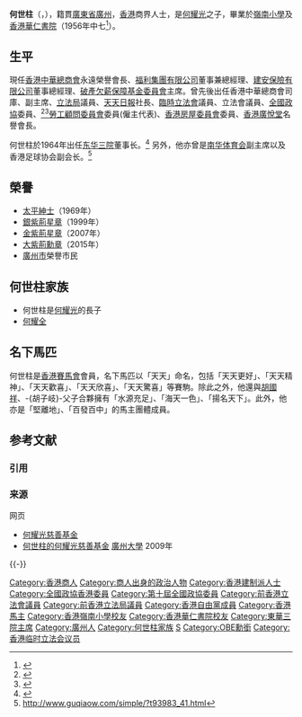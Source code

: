 {{Infobox_officeholder
| honorific-prefix = [[尊敬的#香港|The Honourable]]
| name = 何世柱<br>Ho Sai-chu
|honorific-suffix =[[大紫荊勳章|GBM]] [[金紫荊星章|GBS]] [[大英帝國勳章|OBE]] [[太平紳士|JP]]
| image= 
|office1      =[[香港立法會|香港立法會]][[香港立法會議員列表|議員]]
| term_start1 = 1998年7月1日
| term_end1 = 2000年6月30日
| constituency1 = [[選舉委員會功能界別|選舉委員會]]
| office2 = [[臨時立法會|臨時立法會議員]]
| term_start2 = 1996年12月21日
| term_end2 = 1998年6月30日
| office3 = [[立法局|香港立法局議員]]
| term_start3 = 1985年10月30日
| term_end3 = 1991年8月22日
| constituency3 = [[商界（第二）功能界別|商界（第二）]]
| successor4 = [[黃宜弘|黃宜弘]]
| birth_date={{birth date and age|1937|6|6}}
| birth_place={{ROC-1928}}[[廣東省_(中華民國)|廣東省]][[廣州市|廣州市]]
| death_date=
| death_place=
| spouse = 高紫霞
| children = 2
| party=
| educate=
* 香港華仁書院
* 香港工業專門學校
}}
'''何世柱'''{{大紫荊}}{{GBSHK}}{{OBE}}{{JP}}（{{lang-en|Ho Sai-chu}}，{{bd|1937年|6月6日|||H何}}），籍貫[[廣東省|廣東省]][[廣州市|廣州]]，[[香港|香港]]商界人士，是[[何耀光|何耀光]]之子，畢業於[[嶺南小學|嶺南小學]]及[[香港華仁書院|香港華仁書院]]（1956年中七<ref>{{cite news |title=香港華仁書院 昨舉行畢業禮 |url=https://mmis.hkpl.gov.hk/coverpage/-/coverpage/view?_coverpage_WAR_mmisportalportlet_hsf=%E7%95%A2%E6%A5%AD%E7%A6%AE&_coverpage_WAR_mmisportalportlet_actual_q=%28%20verbatim_dc.collection%3A%28%22Old%5C%20HK%5C%20Newspapers%22%29%20%29%20AND+%28%20%28%20allTermsMandatory%3A%28true%29%20OR+all_dc.title%3A%28%E7%95%A2%E6%A5%AD%E7%A6%AE%29%20OR+all_dc.creator%3A%28%E7%95%A2%E6%A5%AD%E7%A6%AE%29%20OR+all_dc.contributor%3A%28%E7%95%A2%E6%A5%AD%E7%A6%AE%29%20OR+all_dc.subject%3A%28%E7%95%A2%E6%A5%AD%E7%A6%AE%29%20OR+fulltext%3A%28%E7%95%A2%E6%A5%AD%E7%A6%AE%29%20OR+all_dc.description%3A%28%E7%95%A2%E6%A5%AD%E7%A6%AE%29%20%29%20%29&_coverpage_WAR_mmisportalportlet_sort_field=dc.publicationdate_bsort&p_r_p_-1078056564_c=QF757YsWv59a9PNz3lScYr8SFjewkjgV&_coverpage_WAR_mmisportalportlet_o=626&_coverpage_WAR_mmisportalportlet_sort_order=desc&_coverpage_WAR_mmisportalportlet_filter=dc.publicationdate_dt%3A%5B1950-01-01T00%3A00%3A00Z+TO+1959-12-31T15%3A59%3A59Z%5D |page=7 |language= |publisher=香港工商日報  | date=1956-10-31 |accessdate=2022-05-02 |quote= }}</ref>）。

==生平==
現任[[香港中華總商會|香港中華總商會]]永遠榮譽會長、[[福利集團有限公司|福利集團有限公司]]董事兼總經理、[[建安保險有限公司|建安保險有限公司]]董事總經理、[[破產欠薪保障基金委員會|破產欠薪保障基金委員會]]主席。曾先後出任香港中華總商會司庫、副主席、[[香港立法局|立法局]]議員、[[天天日報|天天日報]]社長、[[臨時立法會|臨時立法會]]議員、立法會議員、[[中國人民政治協商會議全國委員會|全國政協]]委員、<ref>{{Cite web |url=http://cn.chinagate.cn/indepths/2009-02/18/content_17299107.htm |title=存档副本 |accessdate=2010-05-05 |archive-date=2015-04-02 |archive-url=https://web.archive.org/web/20150402141726/http://cn.chinagate.cn/indepths/2009-02/18/content_17299107.htm |dead-url=yes }}</ref><ref>{{Cite web |url=http://cn.chinagate.cn/indepths/2009-02/18/content_17299113_2.htm |title=存档副本 |accessdate=2010-05-05 |archive-date=2012-11-16 |archive-url=https://web.archive.org/web/20121116103628/http://cn.chinagate.cn/indepths/2009-02/18/content_17299113_2.htm |dead-url=yes }}</ref>[[勞工顧問委員會|勞工顧問委員會]]委員(僱主代表)、[[香港房屋委員會|香港房屋委員會]]委員、[[香港廣悅堂|香港廣悅堂]]名譽會長。

何世柱於1964年出任[[东华三院|东华三院]]董事长。<ref>{{Cite web |url=http://www.tungwah.org.hk/about/corporate-governance/board-of-directors/past/ |title=存档副本 |accessdate=2017-05-11 |archive-date=2017-05-12 |archive-url=https://web.archive.org/web/20170512053959/http://www.tungwah.org.hk/about/corporate-governance/board-of-directors/past/ |dead-url=no }}</ref> 另外，他亦曾是[[南华体育会|南华体育会]]副主席以及香港足球协会副会长。<ref>http://www.guqiaow.com/simple/?t93983_41.html{{Dead link|date=2018年7月 |bot=InternetArchiveBot |fix-attempted=no }}</ref>

==榮譽==
*[[太平紳士#香港|太平紳士]]（1969年）
*[[銀紫荊星章#1999年|銀紫荊星章]]（1999年）
*[[金紫荊星章#2007年|金紫荊星章]]（2007年）
*[[大紫荊勳章#2015年|大紫荊勳章]]（2015年）
*[[廣州市|廣州市]]榮譽市民

==何世柱家族==
* 何世柱是[[何耀光|何耀光]]的長子
* [[何耀全|何耀全]]

==名下馬匹==
何世柱是[[香港賽馬會|香港賽馬會]]會員，名下馬匹以「天天」命名，包括「天天更好」、「天天精神」、「天天歡喜」、「天天欣喜」、「天天驚喜」等賽駒。除此之外，他還與[[胡國祥|胡國祥]]、-{胡子岐}-父子合夥擁有「水源充足」、「海天一色」、「揚名天下」。此外，他亦是「堅離地」、「百發百中」的馬主團體成員。

== 参考文献 ==
=== 引用 ===
{{Reflist|2}} 

=== 来源 ===
;网页
* [http://seuef.seu.edu.cn/s/15/t/227/a/13835/info.htm 何耀光慈善基金]
* [http://gocn.southcn.com/qw2index/2006dfqw/2006dfqwgz/200903310008.htm 何世柱的何耀光慈善基金]{{Dead link|date=2019年12月 |bot=InternetArchiveBot |fix-attempted=yes }} [[廣州大學|廣州大學]] 2009年

{{-}}
{{香港立法局議員 (1985-1988)}}
{{香港立法局議員 (1988-1991)}}
{{香港臨時立法會議員}}
{{香港特別行政區第一屆立法會議員}}
{{大紫荊勳章}}
{{Authority control}}
{{DEFAULTSORT:H}}
[[Category:香港商人|Category:香港商人]]
[[Category:商人出身的政治人物|Category:商人出身的政治人物]]
[[Category:香港建制派人士|Category:香港建制派人士]]
[[Category:全國政協香港委員|Category:全國政協香港委員]]
[[Category:第十屆全國政協委員|Category:第十屆全國政協委員]]
[[Category:前香港立法會議員|Category:前香港立法會議員]]
[[Category:前香港立法局議員|Category:前香港立法局議員]]
[[Category:香港自由黨成員|Category:香港自由黨成員]]
[[Category:香港馬主|Category:香港馬主]]
[[Category:香港嶺南小學校友|Category:香港嶺南小學校友]]
[[Category:香港華仁書院校友|Category:香港華仁書院校友]]
[[Category:東華三院主席|Category:東華三院主席]]
[[Category:廣州人|Category:廣州人]]
[[Category:何世柱家族|Category:何世柱家族]]
[[Category:何姓|S]]
[[Category:OBE勳銜|Category:OBE勳銜]]
[[Category:香港临时立法会议员|Category:香港临时立法会议员]]